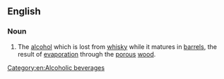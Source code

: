 ==English==

===Noun===
{{en-noun|head=[[angel]][['s]] [[dram]]|?}}

# {{lb|en|alcohol production}} The [[alcohol]] which is lost from [[whisky]] while it matures in [[barrel]]s, the result of [[evaporation]] through the [[porous]] [[wood]].

<!-- is there a category for the technology of alcohol production as opposed to the resulting drinks? -->

[[Category:en:Alcoholic beverages]]